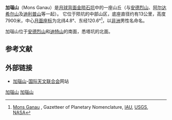 {{Infobox mountain
| name = 加瑙山
| photo = AS16-M-1580.gif
| photo_caption = <small>从[[阿波罗16号|阿波罗16号]]飞船上看到的[[金陨石坑|金陨石坑]]，加瑙山坐落在该陨坑中央地块的南部。</small>
| diameter = 20 公里
| listing = [[月球山脉列表#山丘|月球山脉]]
| translation = 
| language = 非洲
| location = [[月球|月球]]
| coordinates = {{Lunar coords and quad cat|5.00|N|120.30|E|}}
| type = 
| age = 
}}
{{Location map
| {{Moon}}
| width      = 280
| float      = right
| border     = （none）
| caption    = 阿波罗16号图像中标识[[金陨石坑|金陨石坑]]底表六座[[国际天文联合会|国际天文联合会]]已命名的特征：[[安德烈山|安德烈山]]、[[迪利普山|迪利普山]]、[[阿尔达希尔山|阿尔达希尔山]]、[[迪特山_(月球)|迪特山]]、加瑙山和悉塔坑。
| alt        = 加瑙山的位置
| relief     = 
| AlternativeMap =normal_King-Peaks_AS16-M-2094_LTVT.jpg
| mark       = Flashspot.gif
| marksize   = 9
| link       = 
| lat_deg    =-28.8 
| lat_min    = 
| lat_sec    = 
| lat_dir    =N 
| lon_deg    =16.6
| lon_min    = 
| lon_sec    = 
| lon_dir    =E
}}
'''加瑙山'''（Mons Ganau）是[[月球背面|月球背面]][[金陨石坑|金陨石坑]]中的一座山丘（与[[安德烈山|安德烈山]]、[[阿尔达希尔山|阿尔达希尔山]]及[[迪利普山|迪利普山]]等一起）。
它位于陨坑的中部山区，底座直径约有13公里，高度7900米，中心[[月面座标|月面座标]]为北纬4.8°、东经120.6°<ref name="nasa">[http://planetarynames.wr.usgs.gov/Feature/3980 Mons Ganau] {{Wayback|url=http://planetarynames.wr.usgs.gov/Feature/3980 |date=20160127095501 }}, Gazetteer of Planetary Nomenclature, [[Mezinárodní_astronomická_unie|IAU]], [[United_States_Geological_Survey|USGS]], [[NASA|NASA]]</ref>，以[[非洲|非洲]]男性名命名。

加瑙山位于[[安德烈山|安德烈山]]和[[迪特山|迪特山]]的南面，悉塔坑的北面。
==参考文献==
{{reflist}}

==外部链接==
* [http://planetarynames.wr.usgs.gov/Feature/3980 加瑙山]{{Wayback|url=http://planetarynames.wr.usgs.gov/Feature/3980 |date=20160127095501 }}-[[国际天文联合会|国际天文联合会]]网站

[[Category:月球的山峰|加瑙山]]
[[Category:月球地理特徵|加瑙山]]